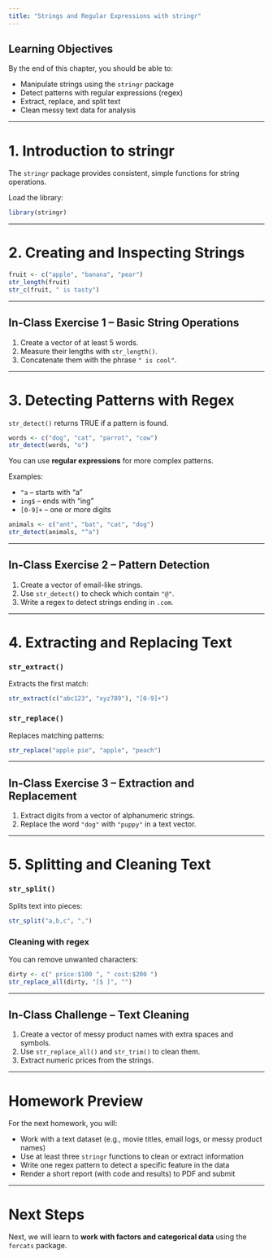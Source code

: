 ```yaml
---
title: "Strings and Regular Expressions with stringr"
---
```


## Learning Objectives

By the end of this chapter, you should be able to:

- Manipulate strings using the `stringr` package
- Detect patterns with regular expressions (regex)
- Extract, replace, and split text
- Clean messy text data for analysis

---

# 1. Introduction to stringr

The `stringr` package provides consistent, simple functions for string operations.

Load the library:

```r
library(stringr)
```

---

# 2. Creating and Inspecting Strings

```r
fruit <- c("apple", "banana", "pear")
str_length(fruit)
str_c(fruit, " is tasty")
```

---

## In-Class Exercise 1 – Basic String Operations

1. Create a vector of at least 5 words.  
2. Measure their lengths with `str_length()`.  
3. Concatenate them with the phrase `" is cool"`.

---

# 3. Detecting Patterns with Regex

`str_detect()` returns TRUE if a pattern is found.

```r
words <- c("dog", "cat", "parrot", "cow")
str_detect(words, "o")
```

You can use **regular expressions** for more complex patterns.

Examples:

- `^a` – starts with “a”  
- `ing$` – ends with “ing”  
- `[0-9]+` – one or more digits

```r
animals <- c("ant", "bat", "cat", "dog")
str_detect(animals, "^a")
```

---

## In-Class Exercise 2 – Pattern Detection

1. Create a vector of email-like strings.  
2. Use `str_detect()` to check which contain `"@"`.  
3. Write a regex to detect strings ending in `.com`.

---

# 4. Extracting and Replacing Text

### `str_extract()`

Extracts the first match:

```r
str_extract(c("abc123", "xyz789"), "[0-9]+")
```

### `str_replace()`

Replaces matching patterns:

```r
str_replace("apple pie", "apple", "peach")
```

---

## In-Class Exercise 3 – Extraction and Replacement

1. Extract digits from a vector of alphanumeric strings.  
2. Replace the word `"dog"` with `"puppy"` in a text vector.

---

# 5. Splitting and Cleaning Text

### `str_split()`

Splits text into pieces:

```r
str_split("a,b,c", ",")
```

### Cleaning with regex

You can remove unwanted characters:

```r
dirty <- c(" price:$100 ", " cost:$200 ")
str_replace_all(dirty, "[$ ]", "")
```

---

## In-Class Challenge – Text Cleaning

1. Create a vector of messy product names with extra spaces and symbols.  
2. Use `str_replace_all()` and `str_trim()` to clean them.  
3. Extract numeric prices from the strings.

---

# Homework Preview

For the next homework, you will:

- Work with a text dataset (e.g., movie titles, email logs, or messy product names)
- Use at least three `stringr` functions to clean or extract information
- Write one regex pattern to detect a specific feature in the data
- Render a short report (with code and results) to PDF and submit

---

# Next Steps

Next, we will learn to **work with factors and categorical data** using the `forcats` package.
